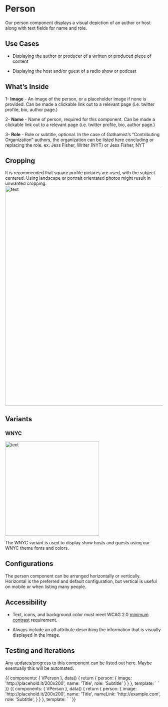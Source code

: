 
<Meta title="Components/Molecules/Person" />

# Person

Our person component displays a visual depiction of an author or host along with text fields for name and role.

## Use Cases

-   Displaying the author or producer of a written or produced piece of content
    
-   Displaying the host and/or guest of a radio show or podcast
    

## What’s Inside



1- **Image** - An image of the person, or a placeholder image if none is provided. Can be made a clickable link out to a relevant page (i.e. twitter profile, bio, author page.)
    
2- **Name** - Name of person, required for this component. Can be made a clickable link out to a relevant page (i.e. twitter profile, bio, author page.)
    
3- **Role** - Role or subtitle, optional. In the case of Gothamist’s “Contributing Organization” authors, the organization can be listed here concluding or replacing the role. ex: Jess Fisher, Writer (NYT) or  Jess Fisher, NYT


## Cropping

It is recommended that square profile pictures are used, with the subject centered. Using landscape or portrait orientated photos might result in unwanted cropping.
<img alt="text" src="/images/Molecule-Person-Cropping.png" width="700" />


## Variants

### **WNYC**
<img alt="text" src="/images/Molecules-Person-WNYC.png" width="300" />

The WNYC variant is used to display show hosts and guests using our WNYC theme fonts and colors.

## Configurations
The person component can be arranged horizontally or vertically. Horizontal is the preferred and default configuration, but vertical is useful on mobile or when listing many people.

## Accessibility
- Text, icons, and background color must meet WCAG 2.0 [minimum contrast](https://www.w3.org/WAI/WCAG21/Understanding/contrast-minimum.html) requirement.

- Always include an alt attribute describing the information that is visually displayed in the image.


## Testing and Iterations
Any updates/progress to this component can be listed out here. Maybe eventually this will be automated.

<Canvas>
    <Story name="Person">
        {{
            components: { VPerson },
            data() {
                return {
                    person: {
                        image: 'http://placehold.it/200x200',
                        name: 'Title',
                        role: 'Subtitle'
                    }
                }
            },
            template: `
<v-person
    :person="person"
/>
`
        }}
    </Story>
</Canvas>

<Canvas>
    <Story name="Person with Link">
        {{
            components: { VPerson },
            data() {
                return {
                    person: {
                        image: 'http://placehold.it/200x200',
                        name: 'Title',
                        nameLink: 'http://example.com',
                        role: 'Subtitle',
                    }
                }
            },
            template: `
<v-person
    :person="person"
/>
`
        }}
    </Story>
</Canvas>
